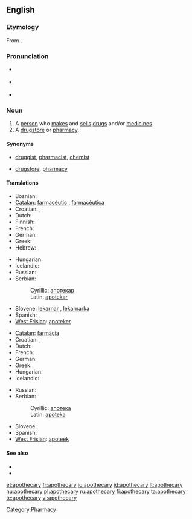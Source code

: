 ==English==

===Etymology===

From {{etyl|la}} {{term|lang=la|apothecarius||storekeeper}}.

===Pronunciation===
* {{a|RP}} {{IPA|/əpˈɒθɪkˌəɻi/}}
* {{a|US}} {{IPA|/əpˈɑθəkˌəɻi/}}
* {{audio|en-us-apothecary.ogg|Audio (US)}}

===Noun===
{{en-noun|apothecaries}}

# A [[person]] who [[make]]s and [[sell]]s [[drug]]s and/or [[medicine]]s.
# A [[drugstore]] or [[pharmacy]].

====Synonyms====
* {{sense|person who makes and sells drugs}} [[druggist]], [[pharmacist]], [[chemist]]
* {{sense|store that sells drugs}} [[drugstore]], [[pharmacy]]

====Translations====
{{trans-top|a person}}
* Bosnian: {{t-|bs|apotekar|m}}
* [[Catalan]]: [[farmacèutic]] {{m}}, [[farmacèutica]] {{f}}
* Croatian: {{t-|hr|apotekar|m}}, {{t-|hr|ljekarnik|m}}
* Dutch: {{t+|nl|apotheker|m}}
* Finnish: {{t+|fi|apteekkari}}
* French: {{t+|fr|pharmacien|m}}
* German: {{t+|de|Apotheker|m}}
* Greek: {{t|el|φαρμακοποιός|m}}
* Hebrew: {{he-translation|רוקח|rokeiach}}
{{trans-mid}}
* Hungarian: {{t+|hu|patikus}}
* Icelandic: {{t-|is|apótekari|m}}
* Russian: {{t+|ru|аптекарь|m|sc=Cyrl}}
* Serbian:
*: Cyrillic: [[апотекар#Serbian|апотекар]] {{m}}
*: Latin: [[apotekar#Serbian|apotekar]] {{m}}
* Slovene: [[lekarnar]] {{m}}, [[lekarnarka]] {{f}}
* Spanish: {{t+|es|farmacéutico|m}}, {{t-|es|farmacéutica|f}}
* [[West Frisian]]: [[apoteker]] {{m}}
{{trans-bottom}}

{{trans-top|a drugstore}}
* [[Catalan]]: [[farmàcia]] {{m}}
* Croatian: {{t-|hr|apoteka|f}}, {{t+|hr|ljekarna|f}}
* Dutch: {{t+|nl|apotheek|m}}
* French: {{t+|fr|pharmacie|f}}
* German: {{t+|de|Apotheke|f}}
* Greek: {{t|el|φαρμακείο|n}}
* Hungarian: {{t+|hu|patika}}
* Icelandic: {{t+|is|apótek|n}}
{{trans-mid}}
* Russian: {{t+|ru|аптека|f|sc=Cyrl}}
* Serbian:
*: Cyrillic: [[апотека#Serbian|апотека]] {{f}}
*: Latin: [[apoteka#Serbian|apoteka]] {{f}}
* Slovene: {{t+|sl|lekarna|f}}
* Spanish: {{t-|es|farmacia|m}}
* [[West Frisian]]: [[apoteek]] {{n}}
{{trans-bottom}}

====See also====
* {{pedialite|Apothecary}}
* {{pedialite|Pharmacy}}

[[Category:Pharmacy]]

[[et:apothecary]]
[[fr:apothecary]]
[[io:apothecary]]
[[id:apothecary]]
[[lt:apothecary]]
[[hu:apothecary]]
[[pl:apothecary]]
[[ru:apothecary]]
[[fi:apothecary]]
[[ta:apothecary]]
[[te:apothecary]]
[[vi:apothecary]]